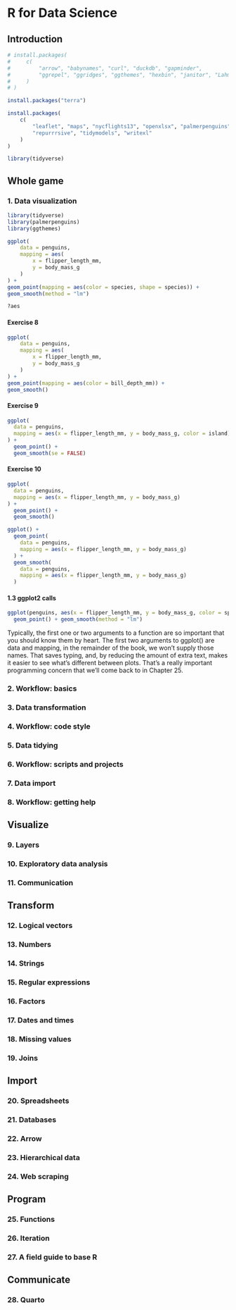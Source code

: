 # R for Data Science

## Introduction

```r
# install.packages(
#     c(
#         "arrow", "babynames", "curl", "duckdb", "gapminder",
#         "ggrepel", "ggridges", "ggthemes", "hexbin", "janitor", "Lahman"
#     )
# )
```

```r
install.packages("terra")
```

```r
install.packages(
    c(
        "leaflet", "maps", "nycflights13", "openxlsx", "palmerpenguins",
        "repurrrsive", "tidymodels", "writexl"
    )
)
```

```r
library(tidyverse)
```

## Whole game

### 1. Data visualization

```r
library(tidyverse)
library(palmerpenguins)
library(ggthemes)
```

```r
ggplot(
    data = penguins,
    mapping = aes(
        x = flipper_length_mm, 
        y = body_mass_g
    )
) + 
geom_point(mapping = aes(color = species, shape = species)) + 
geom_smooth(method = "lm")
```

```r
?aes
```


#### Exercise 8

```r
ggplot(
    data = penguins,
    mapping = aes(
        x = flipper_length_mm,
        y = body_mass_g
    )
) +
geom_point(mapping = aes(color = bill_depth_mm)) +
geom_smooth()
```

#### Exercise 9

```r
ggplot(
  data = penguins,
  mapping = aes(x = flipper_length_mm, y = body_mass_g, color = island)
) +
  geom_point() +
  geom_smooth(se = FALSE)
```

#### Exercise 10

```r
ggplot(
  data = penguins,
  mapping = aes(x = flipper_length_mm, y = body_mass_g)
) +
  geom_point() +
  geom_smooth()
```

```r
ggplot() +
  geom_point(
    data = penguins,
    mapping = aes(x = flipper_length_mm, y = body_mass_g)
  ) +
  geom_smooth(
    data = penguins,
    mapping = aes(x = flipper_length_mm, y = body_mass_g)
  )
```

#### 1.3 ggplot2 calls

```r
ggplot(penguins, aes(x = flipper_length_mm, y = body_mass_g, color = species)) + 
  geom_point() + geom_smooth(method = "lm")
```

::: {.callout-note}
Typically, the first one or two arguments to a function are so important that you should know them by heart. The first two arguments to ggplot() are data and mapping, in the remainder of the book, we won’t supply those names. That saves typing, and, by reducing the amount of extra text, makes it easier to see what’s different between plots. That’s a really important programming concern that we’ll come back to in Chapter 25.
:::

### 2. Workflow: basics

### 3. Data transformation

### 4. Workflow: code style

### 5. Data tidying

### 6. Workflow: scripts and projects

### 7. Data import

### 8. Workflow: getting help

## Visualize

### 9. Layers

### 10. Exploratory data analysis

### 11. Communication

## Transform

### 12. Logical vectors

### 13. Numbers

### 14. Strings

### 15. Regular expressions

### 16. Factors

### 17. Dates and times

### 18. Missing values

### 19. Joins

## Import

### 20. Spreadsheets

### 21. Databases

### 22. Arrow

### 23. Hierarchical data

### 24. Web scraping

## Program

### 25. Functions

### 26. Iteration

### 27. A field guide to base R

## Communicate

### 28. Quarto